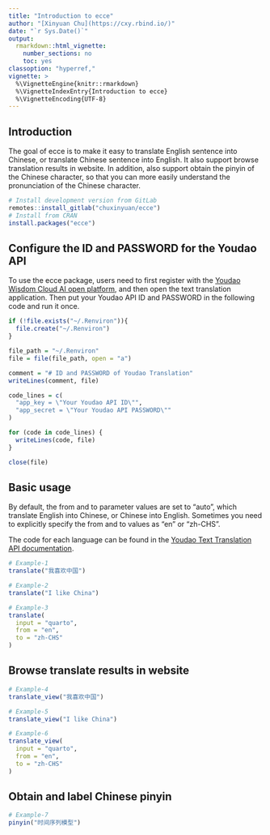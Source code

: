 ---
title: "Introduction to ecce"
author: "[Xinyuan Chu](https://cxy.rbind.io/)"
date: "`r Sys.Date()`"
output:
  rmarkdown::html_vignette:
    number_sections: no
    toc: yes
classoption: "hyperref,"
vignette: >
  %\VignetteEngine{knitr::rmarkdown}
  %\VignetteIndexEntry{Introduction to ecce}
  %\VignetteEncoding{UTF-8}
---

## Introduction

The goal of ecce is to make it easy to translate English sentence into Chinese, or translate Chinese sentence into English. It also support browse translation results in website. In addition, also support obtain the pinyin of the Chinese character, so that you can more easily understand the pronunciation of the Chinese character.

```{r, eval = FALSE}
# Install development version from GitLab
remotes::install_gitlab("chuxinyuan/ecce")
# Install from CRAN
install.packages("ecce")
```

## Configure the ID and PASSWORD for the Youdao API

To use the ecce package, users need to first register with the [Youdao Wisdom Cloud AI open platform](https://ai.youdao.com/), and then open the text translation application.
Then put your Youdao API ID and PASSWORD in the following code and run it once.

```{r, eval=FALSE}
if (!file.exists("~/.Renviron")){
  file.create("~/.Renviron")
} 

file_path = "~/.Renviron"
file = file(file_path, open = "a")

comment = "# ID and PASSWORD of Youdao Translation"
writeLines(comment, file)

code_lines = c(
  "app_key = \"Your Youdao API ID\"",
  "app_secret = \"Your Youdao API PASSWORD\""
)

for (code in code_lines) {
  writeLines(code, file)
}

close(file)
```

## Basic usage

By default, the from and to parameter values are set to "auto", which translate English into Chinese, or Chinese into English. Sometimes you need to explicitly specify the from and to values as "en" or "zh-CHS".

The code for each language can be found in the [Youdao Text Translation API documentation](https://ai.youdao.com/DOCSIRMA/html/trans/api/wbfy/index.html).

```{r, eval = FALSE}
# Example-1
translate("我喜欢中国")

# Example-2
translate("I like China")

# Example-3
translate(
  input = "quarto", 
  from = "en", 
  to = "zh-CHS"
)
```

## Browse translate results in website

```{r, eval = FALSE}
# Example-4
translate_view("我喜欢中国")

# Example-5
translate_view("I like China")

# Example-6
translate_view(
  input = "quarto", 
  from = "en", 
  to = "zh-CHS"
)
```

## Obtain and label Chinese pinyin

```{r, eval = FALSE}
# Example-7
pinyin("时间序列模型")
```
